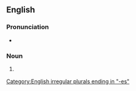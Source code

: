 {{also|metástases|métastases|métastasés}}

==English==

===Pronunciation===
* {{IPA|en|/mɪˈtæstəsiːz/}}

===Noun===
{{head|en|noun form}}

# {{lb|en|medicine}} {{plural of|en|metastasis}}

[[Category:English irregular plurals ending in "-es"]]